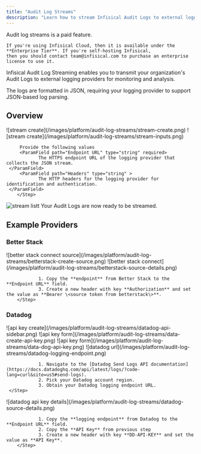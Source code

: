 ```yaml
---
title: "Audit Log Streams"
description: "Learn how to stream Infisical Audit Logs to external logging providers."
---
```


<Info>
    Audit log streams is a paid feature.
   
    If you're using Infisical Cloud, then it is available under the **Enterprise Tier**. If you're self-hosting Infisical,
    then you should contact team@infisical.com to purchase an enterprise license to use it.
</Info>

Infisical Audit Log Streaming enables you to transmit your organization's Audit Logs to external logging providers for monitoring and analysis. 

The logs are formatted in JSON, requiring your logging provider to support JSON-based log parsing.


## Overview

<Steps>
    <Step title="Navigate to Organization Settings in your sidebar." />
    <Step title="Select Audit Log Streams Tab.">
				![stream create](/images/platform/audit-log-streams/stream-create.png)
		</Step>
		<Step title="Click on Create">
		 ![stream create](/images/platform/audit-log-streams/stream-inputs.png)

		 Provide the following values
		 <ParamField path="Endpoint URL" type="string" required>
				The HTTPS endpoint URL of the logging provider that collects the JSON stream.
     </ParamField>
		 <ParamField path="Headers" type="string" >
				The HTTP headers for the logging provider for identification and authentication.
     </ParamField>
		</Step>
</Steps>

![stream listt](../../images/platform/audit-log-streams/stream-list.png)
Your Audit Logs are now ready to be streamed.

## Example Providers

### Better Stack

<Steps>
    <Step title="Select Connect Source">
				![better stack connect source](/images/platform/audit-log-streams/betterstack-create-source.png)
		</Step>
    <Step title="Provide a name and select platform"/>
   <Step title="Provide Audit Log Stream inputs">
				![better stack connect](/images/platform/audit-log-streams/betterstack-source-details.png)

				1. Copy the **endpoint** from Better Stack to the **Endpoint URL** field.
				3. Create a new header with key **Authorization** and set the value as **Bearer \<source token from betterstack\>**.
		</Step>
</Steps>

### Datadog

<Steps>
    <Step title="Navigate to API Keys section">
				![api key create](/images/platform/audit-log-streams/datadog-api-sidebar.png)
		</Step>
    <Step title="Select New Key and provide a key name">
				![api key form](/images/platform/audit-log-streams/data-create-api-key.png)
				![api key form](/images/platform/audit-log-streams/data-dog-api-key.png)
		</Step>
   <Step title="Find your Datadog region specific logging endpoint.">
				![datadog url](/images/platform/audit-log-streams/datadog-logging-endpoint.png)

				1. Navigate to the [Datadog Send Logs API documentation](https://docs.datadoghq.com/api/latest/logs/?code-lang=curl&site=us5#send-logs).
				2. Pick your Datadog account region.
				3. Obtain your Datadog logging endpoint URL.
	 </Step>
   <Step title="Provide audit log stream inputs">
				![datadog api key details](/images/platform/audit-log-streams/datadog-source-details.png)

				1. Copy the **logging endpoint** from Datadog to the **Endpoint URL** field.
				2. Copy the **API Key** from previous step
				3. Create a new header with key **DD-API-KEY** and set the value as **API Key**.
		</Step>
</Steps>
